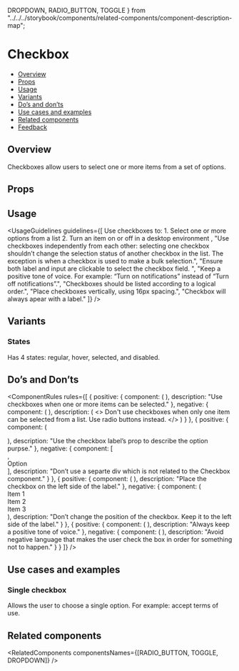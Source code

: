   DROPDOWN,
  RADIO_BUTTON,
  TOGGLE
} from "../../../storybook/components/related-components/component-description-map";


<Meta of={CheckboxStories} />


# Checkbox

- [Overview](#overview)
- [Props](#props)
- [Usage](#usage)
- [Variants](#variants)
- [Do’s and don’ts](#dos-and-donts)
- [Use cases and examples](#use-cases-and-examples)
- [Related components](#related-components)
- [Feedback](#feedback)

## Overview

Checkboxes allow users to select one or more items from a set of options.

<Canvas>
  <Story of={CheckboxStories.Overview} />
</Canvas>

## Props

<PropsTable />

## Usage

<UsageGuidelines
  guidelines={[
    <span className="monday-storybook-checkbox_list">
      <span>Use checkboxes to:</span>
      <span className="monday-storybook-checkbox_list-item">1. Select one or more options from a list</span>
      <span className="monday-storybook-checkbox_list-item">2. Turn an item on or off in a desktop environment</span>
    </span>,
    "Use checkboxes independently from each other: selecting one checkbox shouldn’t change the selection status of another checkbox in the list. The exception is when a checkbox is used to make a bulk selection.",
    "Ensure both label and input are clickable to select the checkbox field. ",
    "Keep a positive tone of voice. For example: “Turn on notifications” instead of “Turn off notifications”.",
    "Checkboxes should be listed according to a logical order.",
    "Place checkboxes vertically, using 16px spacing.",
    "Checkbox will always apear with a label."
  ]}
/>

<TipAmIUsingTheRightComponent />

## Variants

### States

Has 4 states: regular, hover, selected, and disabled.

<Canvas>
  <Story of={CheckboxStories.States} />
</Canvas>

## Do’s and Don’ts

<ComponentRules
  rules={[
    {
      positive: {
        component: (
          <DialogContentContainer className="monday-storybook-checkbox_wrapper">
            <Checkbox label="Item 1" name="Item 1" />
            <Checkbox label="Item 2" name="Item 2" checked />
            <Checkbox label="Item 3" name="Item 3" checked />
          </DialogContentContainer>
        ),
        description: "Use checkboxes when one or more items can be selected."
      },
      negative: {
        component: (
          <DialogContentContainer className="monday-storybook-checkbox_wrapper">
            <Checkbox label="Item 1" name="Item 1" checked />
            <Checkbox label="Item 2" name="Item 2" disabled />
            <Checkbox label="Item 3" name="Item 3" disabled />
          </DialogContentContainer>
        ),
        description: (
          <>
            Don't use checkboxes when only one item can be selected from a list. Use
            <Link href="/?path=/docs/inputs-radiobutton--docs">radio buttons</Link>
            instead.
          </>
        )
      }
    },
    {
      positive: {
        component: (
          <div className="monday-storybook-checkbox_border">
            <Checkbox label="Option" checked />
          </div>
        ),
        description: "Use the checkbox label’s prop to describe the option purpse."
      },
      negative: {
        component: [
          <div className="monday-storybook-checkbox_border">
            <Checkbox className="monday-storybook-checkbox_minus-margin" checked />
          </div>,
          <div className="monday-storybook-checkbox_border">Option</div>
        ],
        description: "Don’t use a separte div which is not related to the Checkbox component."
      }
    },
    {
      positive: {
        component: (
          <DialogContentContainer className="monday-storybook-checkbox_wrapper">
            <Checkbox label="Item 1" name="Item 1" />
            <Checkbox label="Item 2" name="Item 2" checked />
            <Checkbox label="Item 3" name="Item 3" checked />
          </DialogContentContainer>
        ),
        description: "Place the checkbox on the left side of the label."
      },
      negative: {
        component: (
          <DialogContentContainer className="monday-storybook-checkbox_wrapper">
            <div className="monday-storybook-checkbox_inline-wrapper">
              <span>Item 1</span>
              <Checkbox className="monday-storybook-checkbox_minus-margin" />
            </div>
            <div className="monday-storybook-checkbox_inline-wrapper">
              <span>Item 2</span>
              <Checkbox className="monday-storybook-checkbox_minus-margin" checked />
            </div>
            <div className="monday-storybook-checkbox_inline-wrapper">
              <span>Item 3</span>
              <Checkbox className="monday-storybook-checkbox_minus-margin" checked />
            </div>
          </DialogContentContainer>
        ),
        description: "Don’t change the position of the checkbox. Keep it to the left side of the label."
      }
    },
    {
      positive: {
        component: (
          <DialogContentContainer className="monday-storybook-checkbox_wrapper">
            <Checkbox label="Only show incomplete items" checked />
          </DialogContentContainer>
        ),
        description: "Always keep a positive tone of voice."
      },
      negative: {
        component: (
          <DialogContentContainer className="monday-storybook-checkbox_wrapper">
            <Checkbox label="Hide done items" checked />
          </DialogContentContainer>
        ),
        description: "Avoid negative language that makes the user check the box in order for something not to happen."
      }
    }
  ]}
/>

## Use cases and examples

### Single checkbox

Allows the user to choose a single option. For example: accept terms of use.

<Canvas>
  <Story of={CheckboxStories.SingleCheckbox} />
</Canvas>

## Related components

<RelatedComponents componentsNames={[RADIO_BUTTON, TOGGLE, DROPDOWN]} />
